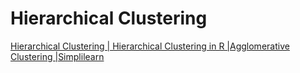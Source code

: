# Hierarchical Clustering

[Hierarchical Clustering | Hierarchical Clustering in R |Agglomerative Clustering |Simplilearn](https://www.youtube.com/watch?v=9U4h6pZw6f8)